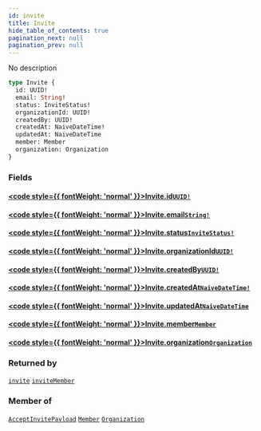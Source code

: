 ```yaml
---
id: invite
title: Invite
hide_table_of_contents: true
pagination_next: null
pagination_prev: null
---
```








No description

```graphql
type Invite {
  id: UUID!
  email: String!
  status: InviteStatus!
  organizationId: UUID!
  createdBy: UUID!
  createdAt: NaiveDateTime!
  updatedAt: NaiveDateTime
  member: Member
  organization: Organization
}
```


### Fields

#### [<code style={{ fontWeight: 'normal' }}>Invite.<b>id</b></code>](#)<Bullet />[`UUID!`](/api/scalars/uuid) <Badge class="secondary" text="non-null"/> <Badge class="secondary" text="scalar"/>
> 
> 

#### [<code style={{ fontWeight: 'normal' }}>Invite.<b>email</b></code>](#)<Bullet />[`String!`](/api/scalars/string) <Badge class="secondary" text="non-null"/> <Badge class="secondary" text="scalar"/>
> 
> 

#### [<code style={{ fontWeight: 'normal' }}>Invite.<b>status</b></code>](#)<Bullet />[`InviteStatus!`](/api/enums/invite-status) <Badge class="secondary" text="non-null"/> <Badge class="secondary" text="enum"/>
> 
> 

#### [<code style={{ fontWeight: 'normal' }}>Invite.<b>organizationId</b></code>](#)<Bullet />[`UUID!`](/api/scalars/uuid) <Badge class="secondary" text="non-null"/> <Badge class="secondary" text="scalar"/>
> 
> 

#### [<code style={{ fontWeight: 'normal' }}>Invite.<b>createdBy</b></code>](#)<Bullet />[`UUID!`](/api/scalars/uuid) <Badge class="secondary" text="non-null"/> <Badge class="secondary" text="scalar"/>
> 
> 

#### [<code style={{ fontWeight: 'normal' }}>Invite.<b>createdAt</b></code>](#)<Bullet />[`NaiveDateTime!`](/api/scalars/naive-date-time) <Badge class="secondary" text="non-null"/> <Badge class="secondary" text="scalar"/>
> 
> 

#### [<code style={{ fontWeight: 'normal' }}>Invite.<b>updatedAt</b></code>](#)<Bullet />[`NaiveDateTime`](/api/scalars/naive-date-time) <Badge class="secondary" text="scalar"/>
> 
> 

#### [<code style={{ fontWeight: 'normal' }}>Invite.<b>member</b></code>](#)<Bullet />[`Member`](/api/objects/member) <Badge class="secondary" text="object"/>
> 
> 

#### [<code style={{ fontWeight: 'normal' }}>Invite.<b>organization</b></code>](#)<Bullet />[`Organization`](/api/objects/organization) <Badge class="secondary" text="object"/>
> 
> 



### Returned by

[`invite`](/api/queries/invite)  <Badge class="secondary" text="query"/><Bullet />[`inviteMember`](/api/mutations/invite-member)  <Badge class="secondary" text="mutation"/>

### Member of

[`AcceptInvitePayload`](/api/objects/accept-invite-payload)  <Badge class="secondary" text="object"/><Bullet />[`Member`](/api/objects/member)  <Badge class="secondary" text="object"/><Bullet />[`Organization`](/api/objects/organization)  <Badge class="secondary" text="object"/>



